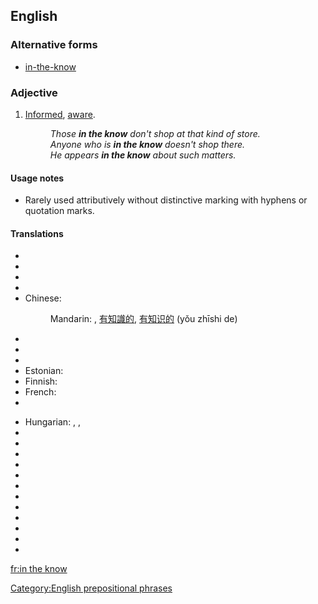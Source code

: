 ==English==

===Alternative forms===
* [[in-the-know]]

===Adjective===
{{en-adj|pos=[[in]] [[the]] [[know]]}}

# [[informed|Informed]], [[aware]].
#: ''Those '''in the know''' don't shop at that kind of store.''
#: ''Anyone who is '''in the know''' doesn't shop there.''
#: ''He appears '''in the know''' about such matters.''

====Usage notes====
* Rarely used attributively without distinctive marking with hyphens or quotation marks.

====Translations====
{{trans-top|informed, aware}}
* {{trreq|Arabic}}
* {{trreq|Armenian}}
* {{trreq|Bulgarian}}
* {{trreq|Catalan}}
* Chinese:
*: Mandarin: {{t|cmn|知情|tr=zhīqíng|sc=Hani}}, [[有]][[知識]][[的]], [[有]][[知识]][[的]] (yǒu zhīshi de)
* {{trreq|Czech}}
* {{trreq|Danish}}
* {{trreq|Dutch}}
* Estonian: {{t|et|teadlik}}
* Finnish: {{t-|fi|tietävä}}
* French: {{t+|fr|au courant}}
* {{trreq|Hindi}}
{{trans-mid}}
* Hungarian: {{t|hu|tájékozott}}, {{t|hu|beavatott}}, {{t|hu|jól értesült}}
* {{trreq|Italian}}
* {{trreq|Japanese}}
* {{trreq|Korean}}
* {{trreq|Polish}}
* {{trreq|Portuguese}}
* {{trreq|Russian}}
* {{trreq|Serbo-Croatian}}
* {{trreq|Spanish}}
* {{trreq|Thai}}
* {{trreq|Turkish}}
* {{trreq|Ukrainian}}
* {{trreq|Vietnamese}}
{{trans-bottom}}

[[Category:English prepositional phrases]]

[[fr:in the know]]